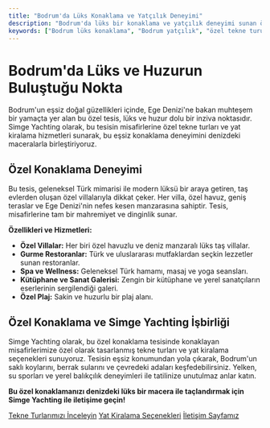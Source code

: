 ```yaml
---
title: "Bodrum'da Lüks Konaklama ve Yatçılık Deneyimi"
description: "Bodrum'da lüks bir konaklama ve yatçılık deneyimi sunan özel bir tesis. Ege Denizi'ne bakan yamaçta yer alan bu tesiste huzur ve konforu bir arada yaşayın."
keywords: ["Bodrum lüks konaklama", "Bodrum yatçılık", "özel tekne turu Bodrum", "Bodrum özel tesis"]
---
```


# Bodrum'da Lüks ve Huzurun Buluştuğu Nokta

Bodrum'un eşsiz doğal güzellikleri içinde, Ege Denizi'ne bakan muhteşem bir yamaçta yer alan bu özel tesis, lüks ve huzur dolu bir inziva noktasıdır. Simge Yachting olarak, bu tesisin misafirlerine özel tekne turları ve yat kiralama hizmetleri sunarak, bu eşsiz konaklama deneyimini denizdeki maceralarla birleştiriyoruz.

## Özel Konaklama Deneyimi

Bu tesis, geleneksel Türk mimarisi ile modern lüksü bir araya getiren, taş evlerden oluşan özel villalarıyla dikkat çeker. Her villa, özel havuz, geniş teraslar ve Ege Denizi'nin nefes kesen manzarasına sahiptir. Tesis, misafirlerine tam bir mahremiyet ve dinginlik sunar.

**Özellikleri ve Hizmetleri:**

*   **Özel Villalar:** Her biri özel havuzlu ve deniz manzaralı lüks taş villalar.
*   **Gurme Restoranlar:** Türk ve uluslararası mutfaklardan seçkin lezzetler sunan restoranlar.
*   **Spa ve Wellness:** Geleneksel Türk hamamı, masaj ve yoga seansları.
*   **Kütüphane ve Sanat Galerisi:** Zengin bir kütüphane ve yerel sanatçıların eserlerinin sergilendiği galeri.
*   **Özel Plaj:** Sakin ve huzurlu bir plaj alanı.

## Özel Konaklama ve Simge Yachting İşbirliği

Simge Yachting olarak, bu özel konaklama tesisinde konaklayan misafirlerimize özel olarak tasarlanmış tekne turları ve yat kiralama seçenekleri sunuyoruz. Tesisin eşsiz konumundan yola çıkarak, Bodrum'un saklı koylarını, berrak sularını ve çevredeki adaları keşfedebilirsiniz. Yelken, su sporları ve yerel balıkçılık deneyimleri ile tatilinize unutulmaz anlar katın.

**Bu özel konaklamanızı denizdeki lüks bir macera ile taçlandırmak için Simge Yachting ile iletişime geçin!**

[Tekne Turlarımızı İnceleyin](/tekne-turlari)
[Yat Kiralama Seçenekleri](/yat-kiralama)
[İletişim Sayfamız](/iletisim)